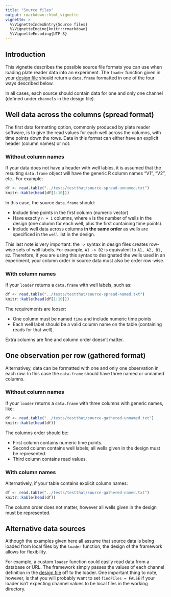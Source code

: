 ```yaml
---
title: "Source files"
output: rmarkdown::html_vignette
vignette: >
  %\VignetteIndexEntry{Source files}
  %\VignetteEngine{knitr::rmarkdown}
  %\VignetteEncoding{UTF-8}
---
```


## Introduction

This vignette describes the possible source file formats you can use when loading plate reader data into an experiment.  The `loader` function given in your [design file](design-files.html) should return a `data.frame` formatted in one of the four ways described below.  

In all cases, each source should contain data for one and only one channel (defined under `channels` in the design file).

## Well data across the columns (spread format)

The first data formatting option, commonly produced by plate reader software, is to give the read values for each well across the columns, with time points down the rows.  Data in this format can either have an explicit header (column names) or not:

### Without column names

If your data does not have a header with well lables, it is assumed that the resulting `data.frame` object will have the generic R column names "V1", "V2", etc..  For example:

```r
df <- read.table("../tests/testthat/source-spread-unnamed.txt")
knitr::kable(head(df[1:10]))
```

In this case, the source `data.frame` should:

* Include time points in the first column (numeric vector)
* Have exactly `n + 1` columns, where `n` is the number of wells in the design (one column for each well, plus the first containing time points).
* Include well data across columns **in the same order** as wells are specificed in the `well` list in the design.  

This last note is very important: the `->` syntax in design files creates row-wise sets of well labels.  For example, `A1 -> B2` is equivalent to `A1, A2, B1, B2`.  Therefore, if you are using this syntax to designated the wells used in an experiment, your column order in source data must also be order row-wise.

### With column names

If your `loader` returns a `data.frame` with well labels, such as:

```r
df <- read.table("../tests/testthat/source-spread-named.txt")
knitr::kable(head(df[1:10]))
```

The requirements are looser:

* One column must be named `time` and include numeric time points
* Each well label should be a valid column name on the table (containing reads for that well).

Extra columns are fine and column order doesn't matter.

## One observation per row (gathered format)

Alternativey, data can be formatted with one and only one observation in each row.  In this case the `data.frame` should have three named or unnamed columns.

### Without column names

If your `loader` returns a `data.frame` with three columns with generic names, like:

```r
df <- read.table("../tests/testthat/source-gathered-unnamed.txt")
knitr::kable(head(df))
```

The columns order should be:

* First column contains numeric time points.
* Second column contains well labels; all wells given in the design must be represented.
* Third column contains read values.

### With column names

Alternatively, if your table contains explicit column names:

```r
df <- read.table("../tests/testthat/source-gathered-named.txt")
knitr::kable(head(df))
```

The column order does not matter, however all wells given in the design must be represented.

## Alternative data sources

Although the examples given here all assume that source data is being loaded from local files by the `loader` function, the design of the framework allows for flexibility.

For example, a custom `loader` function could easily read data from a database or URL.  The framework simply passes the values of each channel definition in the [design file](design-files.html) off to the loader.  One important thing to note, however, is that you will probably want to set `findFiles = FALSE` if your loader isn't expecting channel values to be local files in the working directory.


